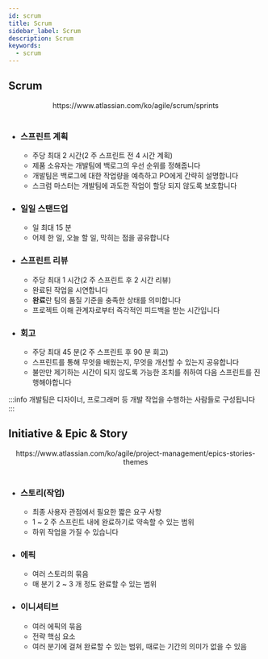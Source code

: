 ```yaml
---
id: scrum
title: Scrum
sidebar_label: Scrum
description: Scrum
keywords:
  - scrum
---
```



## Scrum

<center>
	<Image img={require('@site/static/img/etc/memo/scrum/scrum.png')} width={600} />
</center>
<center>https://www.atlassian.com/ko/agile/scrum/sprints</center>
<br />

- ### 스프린트 계획
  - 주당 최대 2 시간(2 주 스프린트 전 4 시간 계획)
  - 제품 소유자는 개발팀에 백로그의 우선 순위를 정해줍니다
  - 개발팀은 백로그에 대한 작업량을 예측하고 PO에게 간략히 설명합니다
  - 스크럼 마스터는 개발팀에 과도한 작업이 할당 되지 않도록 보호합니다
- ### 일일 스탠드업
  - 일 최대 15 분
  - 어제 한 일, 오늘 할 일, 막히는 점을 공유합니다
- ### 스프린트 리뷰
  - 주당 최대 1 시간(2 주 스프린트 후 2 시간 리뷰)
  - 완료된 작업을 시연합니다
  - **완료**란 팀의 품질 기준을 충족한 상태를 의미합니다
  - 프로젝트 이해 관계자로부터 즉각적인 피드백을 받는 시간입니다
- ### 회고
  - 주당 최대 45 분(2 주 스프린트 후 90 분 회고)
  - 스프린트를 통해 무엇을 배웠는지, 무엇을 개선할 수 있는지 공유합니다
  - 불만만 제기하는 시간이 되지 않도록 가능한 조치를 취하여 다음 스프린트를 진행해야합니다

:::info
개발팀은 디자이너, 프로그래머 등 개발 작업을 수행하는 사람들로 구성됩니다
:::

## Initiative & Epic & Story

<center>
	<Image img={require('@site/static/img/etc/memo/scrum/initiative-epic-story.png')} width={750} />
</center>
<center>https://www.atlassian.com/ko/agile/project-management/epics-stories-themes</center>
<br />

- ### 스토리(작업)
  - 최종 사용자 관점에서 필요한 짧은 요구 사항
  - 1 ~ 2 주 스프린트 내에 완료하기로 약속할 수 있는 범위
  - 하위 작업을 가질 수 있습니다
- ### 에픽
  - 여러 스토리의 묶음
  - 매 분기 2 ~ 3 개 정도 완료할 수 있는 범위
- ### 이니셔티브
  - 여러 에픽의 묶음
  - 전략 핵심 요소
  - 여러 분기에 걸쳐 완료할 수 있는 범위, 때로는 기간의 의미가 없을 수 있음
